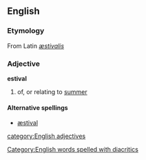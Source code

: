==English==
===Etymology===
From Latin ''[[æstivalis]]''

===Adjective===
'''estival'''

#of, or relating to [[summer]]

====Alternative spellings====
*[[æstival]]

[[category:English adjectives]]
[[Category:English words spelled with diacritics]]